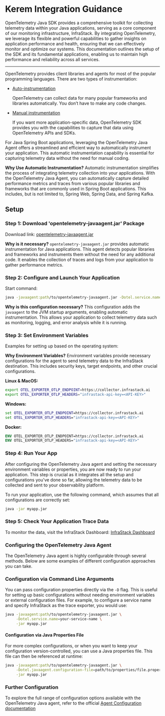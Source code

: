 # Kerem Integration Guidance

OpenTelemetry Java SDK provides a comprehensive toolkit for collecting telemetry data within your Java applications, serving as a core component of our monitoring infrastructure, 
InfraStack. By integrating OpenTelemetry, we leverage its flexible and powerful capabilities to gather insights on application performance and health, ensuring that we can effectively monitor and optimize our systems. 
This documentation outlines the setup of the SDK and its fundamental applications, enabling us to maintain high performance and reliability across all services.

---

OpenTelemetry provides client libraries and agents for most of the popular programming languages. There are two types of instrumentation:


- [Auto-instrumentation](https://opentelemetry.io/docs/languages/java/automatic/)

  OpenTelemetry can collect data for many popular frameworks and libraries automatically. You don’t have to make any code changes.

- [Manual instrumentation](https://opentelemetry.io/docs/languages/java/instrumentation/)

  If you want more application-specific data, OpenTelemetry SDK provides you with the capabilities to capture that data using OpenTelemetry APIs and SDKs.


For Java Spring Boot applications, leveraging the OpenTelemetry Java Agent offers a streamlined and efficient way to automatically instrument your application. This automatic instrumentation capability is essential for capturing telemetry data without the need for manual coding.

**Why Use Automatic Instrumentation?**
Automatic instrumentation simplifies the process of integrating telemetry collection into your applications. With the OpenTelemetry Java Agent, you can automatically capture detailed performance metrics and traces from various popular libraries and frameworks that are commonly used in Spring Boot applications. This includes, but is not limited to, Spring Web, Spring Data, and Spring Kafka.

## Setup

### Step 1: Download 'opentelemetry-javaagent.jar' Package
Download link: [opentelemetry-javaagent.jar](https://github.com/open-telemetry/opentelemetry-java-instrumentation/releases)

**Why is it necessary?**
`opentelemetry-javaagent.jar` provides automatic instrumentation for Java applications. This agent detects popular libraries and frameworks and instruments them without the need for any additional code. It enables the collection of traces and logs from your application to gather performance metrics.

### Step 2: Configure and Launch Your Application
Start command:
```bash
java -javaagent:path/to/opentelemetry-javaagent.jar -Dotel.service.name=my-first-app -jar myapp.jar
```

**Why is this configuration necessary?**
This configuration adds the `javaagent` to the JVM startup arguments, enabling automatic instrumentation. This allows your application to collect telemetry data such as monitoring, logging, and error analysis while it is running.

### Step 3: Set Environment Variables
Examples for setting up based on the operating system:

**Why Environment Variables?**
Environment variables provide necessary configurations for the agent to send telemetry data to the InfraStack destination. This includes security keys, target endpoints, and other crucial configurations.

**Linux & MacOS:**
```bash
export OTEL_EXPORTER_OTLP_ENDPOINT=https://collector.infrastack.ai
export OTEL_EXPORTER_OTLP_HEADERS="infrastack-api-key=<API-KEY>"
```

**Windows:**
```cmd
set OTEL_EXPORTER_OTLP_ENDPOINT=https://collector.infrastack.ai
set OTEL_EXPORTER_OTLP_HEADERS="infrastack-api-key=<API-KEY>"
```

**Docker:**
```dockerfile
ENV OTEL_EXPORTER_OTLP_ENDPOINT=https://collector.infrastack.ai
ENV OTEL_EXPORTER_OTLP_HEADERS="infrastack-api-key=<API-KEY>"
```

### Step 4: Run Your App

After configuring the OpenTelemetry Java agent and setting the necessary environment variables or properties, you are now ready to run your application. This step is crucial as it integrates all the setup and configurations you've done so far, allowing the telemetry data to be collected and sent to your observability platform.

To run your application, use the following command, which assumes that all configurations are correctly set:

```bash
java -jar myapp.jar
```

### Step 5: Check Your Application Trace Data
To monitor the data, visit the InfraStack Dashboard: [InfraStack Dashboard](https://app.infrastack.ai/)


### Configuring the OpenTelemetry Java Agent

The OpenTelemetry Java agent is highly configurable through several methods. Below are some examples of different configuration approaches you can take.

### Configuration via Command Line Arguments

You can pass configuration properties directly via the `-D` flag. This is useful for setting up basic configurations without needing environment variables or external configuration files. For example, to configure a service name and specify InfraStack as the trace exporter, you would use:

```bash
java -javaagent:path/to/opentelemetry-javaagent.jar \
     -Dotel.service.name=your-service-name \
     -jar myapp.jar
```

#### Configuration via Java Properties File

For more complex configurations, or when you want to keep your configuration version-controlled, you can use a Java properties file. This file can then be referenced at runtime:

```bash
java -javaagent:path/to/opentelemetry-javaagent.jar \
     -Dotel.javaagent.configuration-file=path/to/properties/file.properties \
     -jar myapp.jar
```

### Further Configuration
To explore the full range of configuration options available with the OpenTelemetry Java agent, refer to the official [Agent Configuration documentation](https://opentelemetry.io/docs/languages/java/automatic/configuration/)
